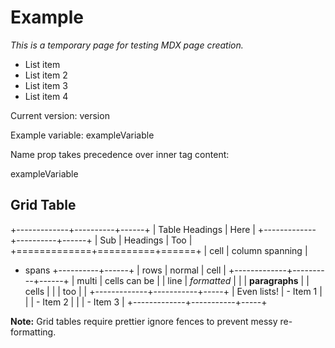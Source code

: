 
# Example

_This is a temporary page for testing MDX page creation._

- List item
- List item 2
- List item 3
- List item 4

Current version: <Variable name='version'/> version

Example variable: <Variable>exampleVariable</Variable>

Name prop takes precedence over inner tag content:

<Variable name="version">exampleVariable</Variable>

## Grid Table

<!-- prettier-ignore-start -->

+-------------+----------+------+
| Table Headings         | Here |
+-------------+----------+------+
| Sub         | Headings | Too  |
+=============+==========+======+
| cell        | column spanning |
+ spans       +----------+------+
| rows        | normal   | cell |
+-------------+----------+------+
| multi       | cells can be    |
| line        | *formatted*     |
|             | **paragraphs**  |
| cells       |                 |
| too         |                 |
+-------------+-----------+-----+
| Even lists! |  - Item 1       |
|             |  - Item 2       |
|             |  - Item 3       |
+-------------+-----------+-----+

<!-- prettier-ignore-end -->

**Note:** Grid tables require prettier ignore fences to prevent messy re-formatting.

<ExampleSnippet />
